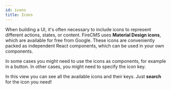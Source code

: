 ```yaml
---
id: icons
title: Icons
---
```


When building a UI, it's often necessary to include icons to represent different actions, states, or content.
FireCMS uses **Material Design icons**, which are available for free from Google. These icons are conveniently
packed as independent React components, which can be used in your own components.

In some cases you might need to use the icons as components, for example in a button. In other cases, you might
need to specify the icon key.

In this view you can see all the available icons and their keys. Just **search** for the icon you need!
<br/>




<DocsIconsView/>

